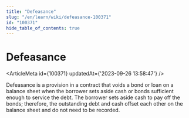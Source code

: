 ```yaml
---
title: "Defeasance"
slug: "/en/learn/wiki/defeasance-100371"
id: "100371"
hide_table_of_contents: true
---
```



# Defeasance

<ArticleMeta id={100371} updatedAt={'2023-09-26 13:58:47'} />
<div className='border-solid border-b border-t-0 my-4 border-[var(--ifm-color-gray-300)]' />

Defeasance is a provision in a contract that voids a bond or loan on a balance sheet when the borrower sets aside cash or bonds sufficient enough to service the debt. The borrower sets aside cash to pay off the bonds; therefore, the outstanding debt and cash offset each other on the balance sheet and do not need to be recorded.
